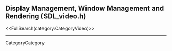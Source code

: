 <!-- #master-page:CategoryTemplate -->
<!-- #master-date:Unknown-Date -->
<!-- format wiki -->
<!-- language en -->

== Display Management, Window Management and Rendering (SDL_video.h) ==

<<FullSearch(category:CategoryVideo)>>

----
CategoryCategory
